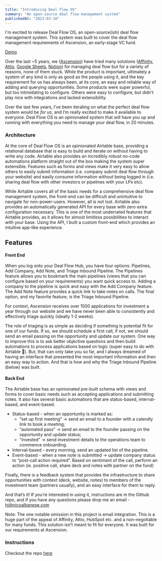 ```yaml
---
title: "Introducing Deal Flow OS"
summary: "An open-source deal flow management system"
publishedAt: "2023-03-10"
---
```


I'm excited to release Deal Flow OS, an open-source(ish) deal flow management system. This system was built to cover the deal flow management requirements of Ascension, an early-stage VC fund.

[Demo](https://www.loom.com/share/8e2852c9e6874e80a1642dc1fb385bea?sid=b364d616-36e7-4d6c-add4-e17bc042a5da)

Over the last ~5 years, we ([Ascension](https://ascension.vc)) have tried many solutions ([Affinity](https://affinity.co), [Attio](https://attio.com), [Google Sheets](https://sheets.google.com), [Notion](https://notion.so)) for managing deal flow but for a variety of reasons, none of them stuck. While the product is important, ultimately a system of any kind is only as good as the people using it, and the key requirement for us has always been, at its core, an easy and reliable way of adding and querying opportunities. Some products were super powerful, but too intimidating to configure. Others were easy to configure, but didn’t play nice with integrations and lacked extensibility.

Over the last few years, I’ve been iterating on what the perfect deal flow system would be _for us_, and I’m really excited to make it available to everyone. Deal Flow OS is an opinionated system that will have you up and running with everything you need to manage your deal flow, in 20 minutes.

### Architecture

At the core of Deal Flow OS is an opinionated Airtable base, providing a relational database that is easy to build and iterate on without having to write any code. Airtable also provides an incredibly robust no-code automations platform straight out of the box making the system super extensible. Features such as forms and views make it very easy to allow others to easily submit information (i.e. company submit deal flow through your website) and easily consume information without being logged in (i.e. sharing deal flow with other investors or pipelines with your LPs etc).

While Airtable covers all of the basic needs for a comprehensive deal flow management system, the front-end can be difficult and unintuitive to navigate for non-power-users. However, all is not lost. Airtable also provides an automatically generated API for every base with zero extra configuration necessary. This is one of the most underrated features that Airtable provides, as it allows for almost limitless possibilities to interact with your base. Using the API, I built a custom front-end which provides an intuitive app-like experience.

## Features

#### Front End

When you log onto your Deal Flow Hub, you have four options: Pipelines, Add Company, Add Note, and Triage Inbound Pipeline. The Pipelines feature allows you to bookmark the main pipelines (views that you can configure based on your requirements) you want quick access to. Adding a company to the pipeline is quick and easy with the Add Company feature. The Add Note feature provides a quick link to take notes on calls. The final option, and my favorite feature, is the Triage Inbound Pipeline.

For context, Ascension receives over 1500 applications for investment a year through our website and we have never been able to consistently and effectively triage quickly (ideally 1-2 weeks).

The role of triaging is as simple as deciding if something is potential fit for one of our funds. If so, we should schedule a first call, if not, we should send an email passing on the opportunity and update our system. One way to improve this is to ask better objective questions and then build automations to process applications based on logic (super easy to do with Airtable 🙂). But, that can only take you so far, and I always dreamed of having an interface that presented the most important information and then an easy way to action. And that is how and why the Triage Inbound Pipeline (below) was built.

#### Back End

The Airtable base has an opinionated pre-built schema with views and forms to cover basic needs such as accepting applications and submitting notes. It also has several basic automations that are status-based, interval-based, and event-based.

- Status-based - when an opportunity is marked as:
  - “set up first meeting” → send an email to a founder with a calendly link to book a meeting;
  - “automated pass” → send an email to the founder passing on the opportunity and update status;
  - “invested” → send investment details to the operations team to commence onboarding.
- Interval-based - every morning, send an updated list of the pipeline.
- Event-based - when a new note is submitted → update company status to “post-call action required”. Based on sentiment of the call, perform an action (ie. positive call, share deck and notes with partner on the fund)

Finally, there is a feedback system that provides the infrastructure to share opportunities with context (deck, website, notes) to members of the investment team (partners usually), and an easy interface for them to reply.

And that’s it! If you’re interested in using it, instructions are in the Github repo, and if you have any questions please drop me an email - [hi@nicoalbanese.com](mailto:hi@nicoalbanese.com)

Note: The one notable omission in this project is email integration. This is a huge part of the appeal of Affinity, Attio, HubSpot etc. and a non-negotiable for many funds. This solution isn’t meant to fit for everyone. It was built for our requirements at Ascension.

### Instructions

Checkout the repo [here](https://github.com/nicoalbanese/df-hub-opensource)